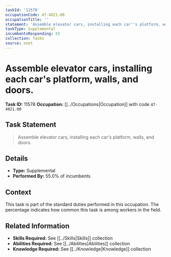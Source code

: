 ```yaml
---
taskId: '11578'
occupationCode: 47-4021.00
occupationTitle: ''
statement: 'Assemble elevator cars, installing each car''s platform, walls, and doors.'
taskType: Supplemental
incumbentsResponding: 55
collection: Tasks
source: onet
---
```

# Assemble elevator cars, installing each car's platform, walls, and doors.

**Task ID:** 11578
**Occupation:** [[../Occupations|Occupation]] with code `47-4021.00`

## Task Statement

> Assemble elevator cars, installing each car's platform, walls, and doors.

## Details

- **Type:** Supplemental
- **Performed By:** 55.0% of incumbents

## Context

This task is part of the standard duties performed in this occupation. The percentage indicates how common this task is among workers in the field.

## Related Information

- **Skills Required:** See [[../Skills|Skills]] collection
- **Abilities Required:** See [[../Abilities|Abilities]] collection
- **Knowledge Required:** See [[../Knowledge|Knowledge]] collection

